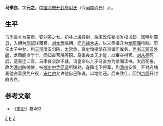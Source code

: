 {{for|民国苏州人'''马季良'''|唐納}}
'''马季良'''，字'''元之'''，[[中国|中国]][[北宋|北宋]][[开封府|开封府]][[尉氏|尉氏]]（今[[河南|河南]]尉氏）人。
== 生平 ==
马季良本为[[茶|茶]]商，娶[[刘美|刘美]]之女。初补[[上虞|上虞]][[县尉|县尉]]，后来改任[[秘书省|秘书省]]校书郎。知[[明州|明州]][[鄞县|鄞县]]，入朝为[[刑部|刑部]]详覆官。[[章献明肃皇后|刘太后]]临朝，迁[[光禄大夫|光禄大夫]]，以三丞擢升为[[龙图阁|龙图阁]]待制。历任太子中允、判[[三司|三司]]度支勾院，[[太常|太常]]丞、直史馆提举在京诸司库务，[[尚书|尚书]][[工部|工部]][[员外郎|员外郎]]、龙图阁直学士、同知审官院等职。马季良本无才能，以攀亲得官。[[刘从德|刘从德]]死后，遗表迁二官，马季良坚辞不就，请皇帝以儿子马直方为馆阁读书。太后死後，改为[[濠州|濠州]]防御使。被[[御史中丞|御史中丞]][[范讽|范讽]]所弹劾，遂降屯卫将军，到[[滁州|滁州]]安置。开封府劾奏他占富民免户役，[[宋仁宗|宋仁宗]]允许他自己陈说，以地给还。后来致仕，回到[[京师|京师]]开封府去世。

== 参考文献 ==
*《[[宋史|宋史]]》卷463
[[Category:北宋官员|Z]]
[[Category:马姓|F]]
[[Category:尉氏人|Z]]